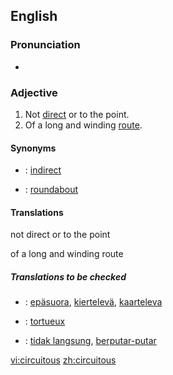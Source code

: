 ==English==

===Pronunciation===
*{{audio|en-us-circuitous.ogg|Audio (US)}}

===Adjective===
{{en-adj}}

# Not [[direct]] or to the point.
# Of a long and winding [[route]].

====Synonyms====
*{{italbrac|not direct}}: [[indirect]]
*{{italbrac|of a winding route}}: [[roundabout]]

====Translations====
;not direct or to the point
{{top}}
{{bottom}}

;of a long and winding route
{{top}}
{{bottom}}

=====Translations to be checked=====
{{checktrans}}
*{{ttbc|Finnish}}: [[epäsuora]], [[kiertelevä]], [[kaarteleva]]
*{{ttbc|French}}: [[tortueux]]
*{{ttbc|Indonesian}}: [[tidak langsung]], [[putar|berputar-putar]]

[[vi:circuitous]]
[[zh:circuitous]]